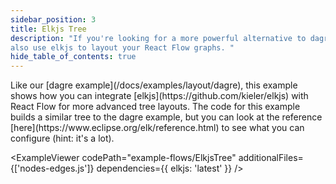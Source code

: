```yaml
---
sidebar_position: 3
title: Elkjs Tree
description: "If you're looking for a more powerful alternative to dagre, you can
also use elkjs to layout your React Flow graphs. "
hide_table_of_contents: true
---
```



<ExampleLayout>
Like our [dagre example](/docs/examples/layout/dagre), this example shows how you can integrate [elkjs](https://github.com/kieler/elkjs) with React Flow for more advanced tree layouts. The code for this example builds a similar tree to the dagre example, but you can look at the reference [here](https://www.eclipse.org/elk/reference.html) to see what you can configure (hint: it's a lot).

<ExampleViewer
  codePath="example-flows/ElkjsTree"
  additionalFiles={['nodes-edges.js']}
  dependencies={{ elkjs: 'latest' }}
/>
</ExampleLayout>
